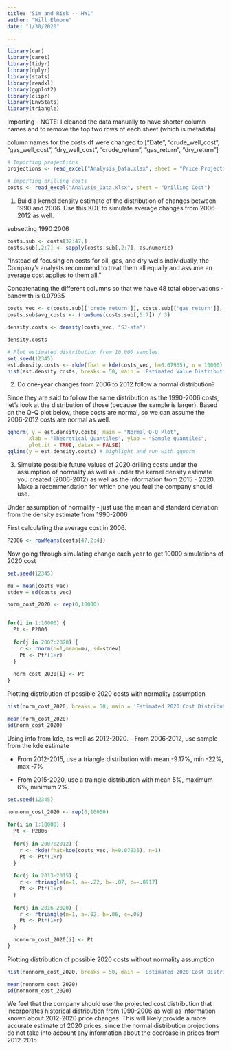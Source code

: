 ```yaml
---
title: "Sim and Risk -- HW1"
author: "Will Elmore"
date: "1/30/2020"

---
```


```r
library(car)
library(caret)
library(tidyr)
library(dplyr)
library(stats)
library(readxl)
library(ggplot2)
library(clipr)
library(EnvStats)
library(triangle)
```




Importing - NOTE: I cleaned the data manually to have shorter column names and to remove the top two rows of each sheet (which is metadata)

column names for the costs df were changed to
["Date",
 "crude_well_cost",
 "gas_well_cost",
 "dry_well_cost",
 "crude_return",
 "gas_return",
 "dry_return"]
```r
# Importing projections
projections <- read_excel("Analysis_Data.xlsx", sheet = "Price Projections")

# importing drilling costs
costs <- read_excel("Analysis_Data.xlsx", sheet = "Drilling Cost")


```


1) Build a kernel density estimate of the distribution of changes between 1990 and 2006. Use this KDE to simulate average changes from 2006-2012 as well.


subsetting 1990:2006 
```r
costs.sub <- costs[32:47,]
costs.sub[,2:7] <- sapply(costs.sub[,2:7], as.numeric)
```

"Instead of focusing on costs for oil, gas, and dry wells individually, the Company’s
analysts recommend to treat them all equally and assume an average cost applies to them all."

Concatenating the different columns so that we have 48 total observations
  - bandwith is 0.07935
```r
costs_vec <- c(costs.sub[['crude_return']], costs.sub[['gas_return']], costs.sub[['dry_return']])
costs.sub$avg_costs <- (rowSums(costs.sub[,5:7]) / 3)

density.costs <- density(costs_vec, "SJ-ste")

density.costs

# Plot estimated distribution from 10,000 samples
set.seed(12345)
est.density.costs <- rkde(fhat = kde(costs_vec, h=0.07935), n = 10000)
hist(est.density.costs, breaks = 50, main = 'Estimated Value Distribution', xlab = "value")
```


2) Do one-year changes from 2006 to 2012 follow a normal distribution?

Since they are said to follow the same distribution as the 1990-2006 costs, let's look at the distribution of those (because the sample is larger). Based on the Q-Q plot below, those costs are normal, so we can assume the 2006-2012 costs are normal as well.
``` r
qqnorm( y = est.density.costs, main = "Normal Q-Q Plot",
       xlab = "Theoretical Quantiles", ylab = "Sample Quantiles",
       plot.it = TRUE, datax = FALSE)  
qqline(y = est.density.costs) # highlight and run with qqnorm 
```





3) Simulate possible future values of 2020 drilling costs under the assumption of normality as well as under the kernel density estimate you created (2006-2012) as well as the information from 2015 - 2020. Make a recommendation for which one you feel the company should use.

Under assumption of normality - just use the mean and standard deviation from the density estimate from 1990-2006

First calculating the average cost in 2006.

```r
P2006 <- rowMeans(costs[47,2:4])
```

Now going through simulating change each year to get 10000 simulations of 2020 cost

```r
set.seed(12345)

mu = mean(costs_vec)
stdev = sd(costs_vec)

norm_cost_2020 <- rep(0,10000)


for(i in 1:10000) {
  Pt <- P2006
  
  for(j in 2007:2020) {
    r <- rnorm(n=1,mean=mu, sd=stdev)
    Pt <- Pt*(1+r)
  }
  
  norm_cost_2020[i] <- Pt
}
```


Plotting distribution of possible 2020 costs with normality assumption
```r
hist(norm_cost_2020, breaks = 50, main = 'Estimated 2020 Cost Distribution - Normal', xlab = "Dollars")

mean(norm_cost_2020)
sd(norm_cost_2020)
```

Using info from kde, as well as 2012-2020.
- From 2006-2012, use sample from the kde estimate

- From 2012-2015, use a triangle distribution with mean -9.17%, min -22%, max -7%

- From 2015-2020, use a traingle distribution with mean 5%, maximum 6%, minimum 2%.

```r
set.seed(12345)
  
nonnorm_cost_2020 <- rep(0,10000)

for(i in 1:10000) {
  Pt <- P2006
  
  for(j in 2007:2012) {
    r <- rkde(fhat=kde(costs_vec, h=0.07935), n=1)
    Pt <- Pt*(1+r)
  }
  
  for(j in 2013-2015) {
    r <- rtriangle(n=1, a=-.22, b=-.07, c=-.0917)
    Pt <- Pt*(1+r)
  }
  
  for(j in 2016-2020) {
    r <- rtriangle(n=1, a=.02, b=.06, c=.05)
    Pt <- Pt*(1+r)
  }
  
  nonnorm_cost_2020[i] <- Pt
}

```


Plotting distribution of possible 2020 costs without normality assumption

```r
hist(nonnorm_cost_2020, breaks = 50, main = 'Estimated 2020 Cost Distribution - NonNormal', xlab = "Dollars")

mean(nonnorm_cost_2020)
sd(nonnorm_cost_2020)
```

We feel that the company should use the projected cost distribution that incorporates historical distribution from 1990-2006 as well as information known about 2012-2020 price changes. This will likely provide a more accurate estimate of 2020 prices, since the normal distribution projections do not take into account any information about the decrease in prices from 2012-2015